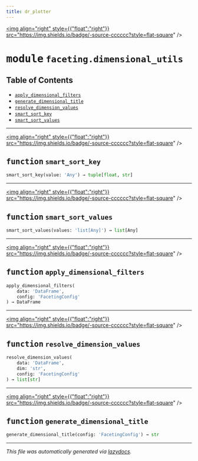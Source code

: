 ```yaml
---
title: dr_plotter
---
```


<a href="https://github.com/drothermel/%24%7BREPO%7D/blob/main/src/dr_plotter/faceting/dimensional_utils.py"><img align="right" style={{"float":"right"}} src="https://img.shields.io/badge/-source-cccccc?style=flat-square" /></a>

# <kbd>module</kbd> `faceting.dimensional_utils`



## Table of Contents
- [`apply_dimensional_filters`](./dr_plotter.faceting.dimensional_utils#function-apply-dimensional-filters)
- [`generate_dimensional_title`](./dr_plotter.faceting.dimensional_utils#function-generate-dimensional-title)
- [`resolve_dimension_values`](./dr_plotter.faceting.dimensional_utils#function-resolve-dimension-values)
- [`smart_sort_key`](./dr_plotter.faceting.dimensional_utils#function-smart-sort-key)
- [`smart_sort_values`](./dr_plotter.faceting.dimensional_utils#function-smart-sort-values)



---

<a href="https://github.com/drothermel/%24%7BREPO%7D/blob/main/src/dr_plotter/faceting/dimensional_utils.py#L11"><img align="right" style={{"float":"right"}} src="https://img.shields.io/badge/-source-cccccc?style=flat-square" /></a>

## <kbd>function</kbd> `smart_sort_key`

```python
smart_sort_key(value: 'Any') → tuple[float, str]
```





---

<a href="https://github.com/drothermel/%24%7BREPO%7D/blob/main/src/dr_plotter/faceting/dimensional_utils.py#L32"><img align="right" style={{"float":"right"}} src="https://img.shields.io/badge/-source-cccccc?style=flat-square" /></a>

## <kbd>function</kbd> `smart_sort_values`

```python
smart_sort_values(values: 'list[Any]') → list[Any]
```





---

<a href="https://github.com/drothermel/%24%7BREPO%7D/blob/main/src/dr_plotter/faceting/dimensional_utils.py#L36"><img align="right" style={{"float":"right"}} src="https://img.shields.io/badge/-source-cccccc?style=flat-square" /></a>

## <kbd>function</kbd> `apply_dimensional_filters`

```python
apply_dimensional_filters(
    data: 'DataFrame',
    config: 'FacetingConfig'
) → DataFrame
```





---

<a href="https://github.com/drothermel/%24%7BREPO%7D/blob/main/src/dr_plotter/faceting/dimensional_utils.py#L52"><img align="right" style={{"float":"right"}} src="https://img.shields.io/badge/-source-cccccc?style=flat-square" /></a>

## <kbd>function</kbd> `resolve_dimension_values`

```python
resolve_dimension_values(
    data: 'DataFrame',
    dim: 'str',
    config: 'FacetingConfig'
) → list[str]
```





---

<a href="https://github.com/drothermel/%24%7BREPO%7D/blob/main/src/dr_plotter/faceting/dimensional_utils.py#L70"><img align="right" style={{"float":"right"}} src="https://img.shields.io/badge/-source-cccccc?style=flat-square" /></a>

## <kbd>function</kbd> `generate_dimensional_title`

```python
generate_dimensional_title(config: 'FacetingConfig') → str
```







---

_This file was automatically generated via [lazydocs](https://github.com/ml-tooling/lazydocs)._
